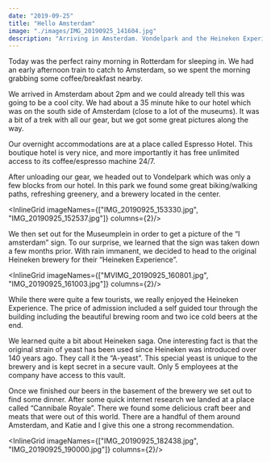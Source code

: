 ```yaml
---
date: "2019-09-25"
title: "Hello Amsterdam"
image: "./images/IMG_20190925_141604.jpg"
description: "Arriving in Amsterdam. Vondelpark and the Heineken Experience"
---
```



Today was the perfect rainy morning in Rotterdam for sleeping in. We had an early afternoon train to catch to Amsterdam, so we spent the morning grabbing some coffee/breakfast nearby.

We arrived in Amsterdam about 2pm and we could already tell this was going to be a cool city. We had about a 35 minute hike to our hotel which was on the south side of Amsterdam (close to a lot of the museums). It was a bit of a trek with all our gear, but we got some great pictures along the way.

<ImageTrifecta topImageName="IMG_20190925_141258.jpg" bottomImageName="IMG_20190925_140941.jpg" portraitImageName="IMG_20190925_141118.jpg"/>

Our overnight accommodations are at a place called Espresso Hotel. This boutique hotel is very nice, and more importantly it has free unlimited access to its coffee/espresso machine 24/7.

After unloading our gear, we headed out to Vondelpark which was only a few blocks from our hotel. In this park we found some great biking/walking paths, refreshing greenery, and a brewery located in the center.

<InlineGrid imageNames={["IMG_20190925_153330.jpg", "IMG_20190925_152537.jpg"]} columns={2}/>

We then set out for the Museumplein in order to get a picture of the “I amsterdam” sign. To our surprise, we learned that the sign was taken down a few months prior. With rain immanent, we decided to head to the original Heineken brewery for their “Heineken Experience”.

<InlineGrid imageNames={["MVIMG_20190925_160801.jpg", "IMG_20190925_161003.jpg"]} columns={2}/>

While there were quite a few tourists, we really enjoyed the Heineken Experience. The price of admission included a self guided tour through the building including the beautiful brewing room and two ice cold beers at the end.

<ImageTrifecta topImageName="IMG_20190925_170523.jpg" bottomImageName="IMG_20190925_172252.jpg" portraitImageName="IMG_20190925_165146.jpg"/>

 We learned quite a bit about Heineken saga. One interesting fact is that the original strain of yeast has been used since Heineken was introduced over 140 years ago. They call it the “A-yeast”. This special yeast is unique to the brewery and is kept secret in a secure vault. Only 5 employees at the company have access to this vault.

Once we finished our beers in the basement of the brewery we set out to find some dinner. After some quick internet research we landed at a place called “Cannibale Royale”. There we found some delicious craft beer and meats that were out of this world. There are a handful of them around Amsterdam, and Katie and I give this one a strong recommendation.

<InlineGrid imageNames={["IMG_20190925_182438.jpg", "IMG_20190925_190000.jpg"]} columns={2}/>


